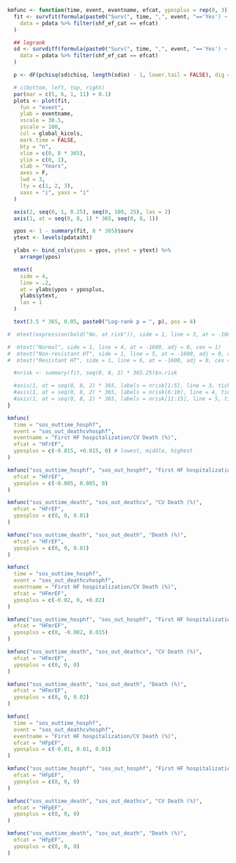 ```r

kmfunc <- function(time, event, eventname, efcat, yposplus = rep(0, 3)) {
  fit <- survfit(formula(paste0("Surv(", time, ",", event, "=='Yes') ~ ht")),
    data = pdata %>% filter(shf_ef_cat == efcat)
  )

  ## logrank
  sd <- survdiff(formula(paste0("Surv(", time, ",", event, "=='Yes') ~ ht")),
    data = pdata %>% filter(shf_ef_cat == efcat)
  )

  p <- dF(pchisq(sd$chisq, length(sd$n) - 1, lower.tail = FALSE), dig = 3, p = TRUE)

  # c(bottom, left, top, right)
  par(mar = c(5, 6, 1, 11) + 0.1)
  plots <- plot(fit,
    fun = "event",
    ylab = eventname,
    xscale = 30.5,
    yscale = 100,
    col = global_kicols,
    mark.time = FALSE,
    bty = "n",
    xlim = c(0, 8 * 365),
    ylim = c(0, 1),
    xlab = "Years",
    axes = F,
    lwd = 3,
    lty = c(1, 2, 3),
    xaxs = "i", yaxs = "i"
  )

  axis(2, seq(0, 1, 0.25), seq(0, 100, 25), las = 2)
  axis(1, at = seq(0, 8, 1) * 365, seq(0, 8, 1))

  ypos <- 1 - summary(fit, 8 * 365)$surv
  ytext <- levels(pdata$ht)

  ylabs <- bind_cols(ypos = ypos, ytext = ytext) %>%
    arrange(ypos)

  mtext(
    side = 4,
    line = .2,
    at = ylabs$ypos + yposplus,
    ylabs$ytext,
    las = 1
  )

  text(3.5 * 365, 0.05, paste0("Log-rank p = ", p), pos = 4)

#  mtext(expression(bold("No. at risk")), side = 1, line = 3, at = -1600, adj = 0, cex = 1)

#  mtext("Normal", side = 1, line = 4, at = -1600, adj = 0, cex = 1)
#  mtext("Non-resistant HT", side = 1, line = 5, at = -1600, adj = 0, cex = 1)
#  mtext("Resistant HT", side = 1, line = 6, at = -1600, adj = 0, cex = 1)

  #nrisk <- summary(fit, seq(0, 8, 2) * 365.25)$n.risk

  #axis(1, at = seq(0, 8, 2) * 365, labels = nrisk[1:5], line = 3, tick = FALSE, cex.axis = 1)
  #axis(1, at = seq(0, 8, 2) * 365, labels = nrisk[6:10], line = 4, tick = FALSE, cex.axis = 1)
  #axis(1, at = seq(0, 8, 2) * 365, labels = nrisk[11:15], line = 5, tick = FALSE, cex.axis = 1)
}
```

```r
kmfunc(
  time = "sos_outtime_hosphf",
  event = "sos_out_deathcvhosphf",
  eventname = "First HF hospitalization/CV Death (%)",
  efcat = "HFrEF",
  yposplus = c(-0.015, +0.015, 0) # lowest, middle, highest
)
```

```r
kmfunc("sos_outtime_hosphf", "sos_out_hosphf", "First HF hospitalization (%)",
  efcat = "HFrEF",
  yposplus = c(-0.005, 0.005, 0)
)
```

```r
kmfunc("sos_outtime_death", "sos_out_deathcv", "CV Death (%)",
  efcat = "HFrEF",
  yposplus = c(0, 0, 0.01)
)
```

```r
kmfunc("sos_outtime_death", "sos_out_death", "Death (%)",
  efcat = "HFrEF",
  yposplus = c(0, 0, 0.01)
)
```

\clearpage
\newpage

```r
kmfunc(
  time = "sos_outtime_hosphf",
  event = "sos_out_deathcvhosphf",
  eventname = "First HF hospitalization/CV Death (%)",
  efcat = "HFmrEF",
  yposplus = c(-0.02, 0, +0.02)
)
```

```r
kmfunc("sos_outtime_hosphf", "sos_out_hosphf", "First HF hospitalization (%)",
  efcat = "HFmrEF",
  yposplus = c(0, -0.002, 0.015)
)
```

```r
kmfunc("sos_outtime_death", "sos_out_deathcv", "CV Death (%)",
  efcat = "HFmrEF",
  yposplus = c(0, 0, 0)
)
```

```r
kmfunc("sos_outtime_death", "sos_out_death", "Death (%)",
  efcat = "HFmrEF",
  yposplus = c(0, 0, 0.02)
)
```

\clearpage
\newpage

```r
kmfunc(
  time = "sos_outtime_hosphf",
  event = "sos_out_deathcvhosphf",
  eventname = "First HF hospitalization/CV Death (%)",
  efcat = "HFpEF",
  yposplus = c(-0.01, 0.01, 0.01)
)
```

```r
kmfunc("sos_outtime_hosphf", "sos_out_hosphf", "First HF hospitalization (%)",
  efcat = "HFpEF",
  yposplus = c(0, 0, 0)
)
```

```r
kmfunc("sos_outtime_death", "sos_out_deathcv", "CV Death (%)",
  efcat = "HFpEF",
  yposplus = c(0, 0, 0)
)
```

```r
kmfunc("sos_outtime_death", "sos_out_death", "Death (%)",
  efcat = "HFpEF",
  yposplus = c(0, 0, 0)
)
```
